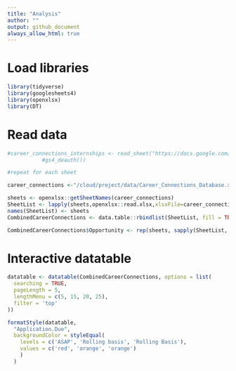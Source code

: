 ```yaml
---
title: "Analysis"
author: ""
output: github_document
always_allow_html: true
---
```


# Load libraries

```r
library(tidyverse)
library(googlesheets4)
library(openxlsx)
library(DT)
```

# Read data

```r
#career_connections_internships <- read_sheet("https://docs.google.com/spreadsheets/d/1_iSvNe37MX_rvaBNmIgu37PffRk5jXE4qdLSiyZ-Q7w/edit#gid=0", sheet = 1,
           #gs4_deauth())

#repeat for each sheet
```


```r

career_connections <-"/cloud/project/data/Career_Connections_Database.xlsx"

sheets <- openxlsx::getSheetNames(career_connections)
SheetList <- lapply(sheets,openxlsx::read.xlsx,xlsxFile=career_connections)
names(SheetList) <- sheets
CombinedCareerConnections <- data.table::rbindlist(SheetList, fill = TRUE)

CombinedCareerConnections$Opportunity <- rep(sheets, sapply(SheetList, nrow))

```

# Interactive datatable

```r

datatable <- datatable(CombinedCareerConnections, options = list(
  searching = TRUE, 
  pageLength = 5,
  lengthMenu = c(5, 15, 20, 25),
  filter = 'top'
))

```

```r
formatStyle(datatable, 
  "Application.Due", 
  backgroundColor = styleEqual(
    levels = c('ASAP', 'Rolling basis', 'Rolling Basis'), 
    values = c('red', 'orange', 'orange')
    )
  )
```

